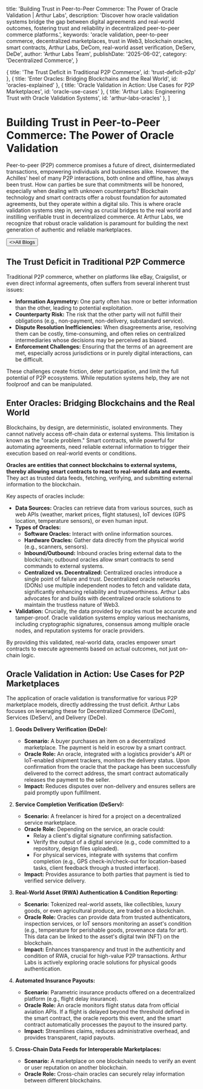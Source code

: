 
  title: 'Building Trust in Peer-to-Peer Commerce: The Power of Oracle Validation | Arthur Labs',
  description: 'Discover how oracle validation systems bridge the gap between digital agreements and real-world outcomes, fostering trust and reliability in decentralized peer-to-peer commerce platforms.',
  keywords: 'oracle validation, peer-to-peer commerce, decentralized marketplaces, trust in Web3, blockchain oracles, smart contracts, Arthur Labs, DeCom, real-world asset verification, DeServ, DeDe',
  author: 'Arthur Labs Team',
  publishDate: '2025-06-02',
  category: 'Decentralized Commerce',
}

  { title: 'The Trust Deficit in Traditional P2P Commerce', id: 'trust-deficit-p2p' },
  { title: 'Enter Oracles: Bridging Blockchains and the Real World', id: 'oracles-explained' },
  { title: 'Oracle Validation in Action: Use Cases for P2P Marketplaces', id: 'oracle-use-cases' },
  { title: 'Arthur Labs: Engineering Trust with Oracle Validation Systems', id: 'arthur-labs-oracles' },
]

<HeroPattern />

# Building Trust in Peer-to-Peer Commerce: The Power of Oracle Validation

Peer-to-peer (P2P) commerce promises a future of direct, disintermediated transactions, empowering individuals and businesses alike. However, the Achilles' heel of many P2P interactions, both online and offline, has always been trust. How can parties be sure that commitments will be honored, especially when dealing with unknown counterparts? Blockchain technology and smart contracts offer a robust foundation for automated agreements, but they operate within a digital silo. This is where oracle validation systems step in, serving as crucial bridges to the real world and instilling verifiable trust in decentralized commerce. <span className="lead">At Arthur Labs, we recognize that robust oracle validation is paramount for building the next generation of authentic and reliable marketplaces.</span>

<div className="not-prose mt-6 mb-16 flex gap-3">
  <Button href="/blogs" arrow="left">
    <>All Blogs</>
  </Button>
</div>

<h2 id="trust-deficit-p2p">The Trust Deficit in Traditional P2P Commerce</h2>

Traditional P2P commerce, whether on platforms like eBay, Craigslist, or even direct informal agreements, often suffers from several inherent trust issues:

*   **Information Asymmetry:** One party often has more or better information than the other, leading to potential exploitation.
*   **Counterparty Risk:** The risk that the other party will not fulfill their obligations (e.g., non-payment, non-delivery, substandard service).
*   **Dispute Resolution Inefficiencies:** When disagreements arise, resolving them can be costly, time-consuming, and often relies on centralized intermediaries whose decisions may be perceived as biased.
*   **Enforcement Challenges:** Ensuring that the terms of an agreement are met, especially across jurisdictions or in purely digital interactions, can be difficult.

These challenges create friction, deter participation, and limit the full potential of P2P ecosystems. While reputation systems help, they are not foolproof and can be manipulated.

<h2 id="oracles-explained">Enter Oracles: Bridging Blockchains and the Real World</h2>

Blockchains, by design, are deterministic, isolated environments. They cannot natively access off-chain data or external systems. This limitation is known as the "oracle problem." Smart contracts, while powerful for automating agreements, need reliable external information to trigger their execution based on real-world events or conditions.

**Oracles are entities that connect blockchains to external systems, thereby allowing smart contracts to react to real-world data and events.** They act as trusted data feeds, fetching, verifying, and submitting external information to the blockchain.

Key aspects of oracles include:

*   **Data Sources:** Oracles can retrieve data from various sources, such as web APIs (weather, market prices, flight statuses), IoT devices (GPS location, temperature sensors), or even human input.
*   **Types of Oracles:**
    *   **Software Oracles:** Interact with online information sources.
    *   **Hardware Oracles:** Gather data directly from the physical world (e.g., scanners, sensors).
    *   **Inbound/Outbound:** Inbound oracles bring external data to the blockchain; outbound oracles allow smart contracts to send commands to external systems.
    *   **Centralized vs. Decentralized:** Centralized oracles introduce a single point of failure and trust. Decentralized oracle networks (DONs) use multiple independent nodes to fetch and validate data, significantly enhancing reliability and trustworthiness. Arthur Labs advocates for and builds with decentralized oracle solutions to maintain the trustless nature of Web3.
*   **Validation:** Crucially, the data provided by oracles must be accurate and tamper-proof. Oracle validation systems employ various mechanisms, including cryptographic signatures, consensus among multiple oracle nodes, and reputation systems for oracle providers.

By providing this validated, real-world data, oracles empower smart contracts to execute agreements based on actual outcomes, not just on-chain logic.

<h2 id="oracle-use-cases">Oracle Validation in Action: Use Cases for P2P Marketplaces</h2>

The application of oracle validation is transformative for various P2P marketplace models, directly addressing the trust deficit. Arthur Labs focuses on leveraging these for Decentralized Commerce (DeCom), Services (DeServ), and Delivery (DeDe).

1.  **Goods Delivery Verification (DeDe):**
    *   **Scenario:** A buyer purchases an item on a decentralized marketplace. The payment is held in escrow by a smart contract.
    *   **Oracle Role:** An oracle, integrated with a logistics provider's API or IoT-enabled shipment trackers, monitors the delivery status. Upon confirmation from the oracle that the package has been successfully delivered to the correct address, the smart contract automatically releases the payment to the seller.
    *   **Impact:** Reduces disputes over non-delivery and ensures sellers are paid promptly upon fulfillment.

2.  **Service Completion Verification (DeServ):**
    *   **Scenario:** A freelancer is hired for a project on a decentralized service marketplace.
    *   **Oracle Role:** Depending on the service, an oracle could:
        *   Relay a client's digital signature confirming satisfaction.
        *   Verify the output of a digital service (e.g., code committed to a repository, design files uploaded).
        *   For physical services, integrate with systems that confirm completion (e.g., GPS check-in/check-out for location-based tasks, client feedback through a trusted interface).
    *   **Impact:** Provides assurance to both parties that payment is tied to verified service delivery.

3.  **Real-World Asset (RWA) Authentication & Condition Reporting:**
    *   **Scenario:** Tokenized real-world assets, like collectibles, luxury goods, or even agricultural produce, are traded on a blockchain.
    *   **Oracle Role:** Oracles can provide data from trusted authenticators, inspection services, or IoT sensors monitoring an asset's condition (e.g., temperature for perishable goods, provenance data for art). This data can be linked to the asset's digital twin (NFT) on the blockchain.
    *   **Impact:** Enhances transparency and trust in the authenticity and condition of RWA, crucial for high-value P2P transactions. Arthur Labs is actively exploring oracle solutions for physical goods authentication.

4.  **Automated Insurance Payouts:**
    *   **Scenario:** Parametric insurance products offered on a decentralized platform (e.g., flight delay insurance).
    *   **Oracle Role:** An oracle monitors flight status data from official aviation APIs. If a flight is delayed beyond the threshold defined in the smart contract, the oracle reports this event, and the smart contract automatically processes the payout to the insured party.
    *   **Impact:** Streamlines claims, reduces administrative overhead, and provides transparent, rapid payouts.

5.  **Cross-Chain Data Feeds for Interoperable Marketplaces:**
    *   **Scenario:** A marketplace on one blockchain needs to verify an event or user reputation on another blockchain.
    *   **Oracle Role:** Cross-chain oracles can securely relay information between different blockchains.


<div className="mt-16"><Socials /></div>
